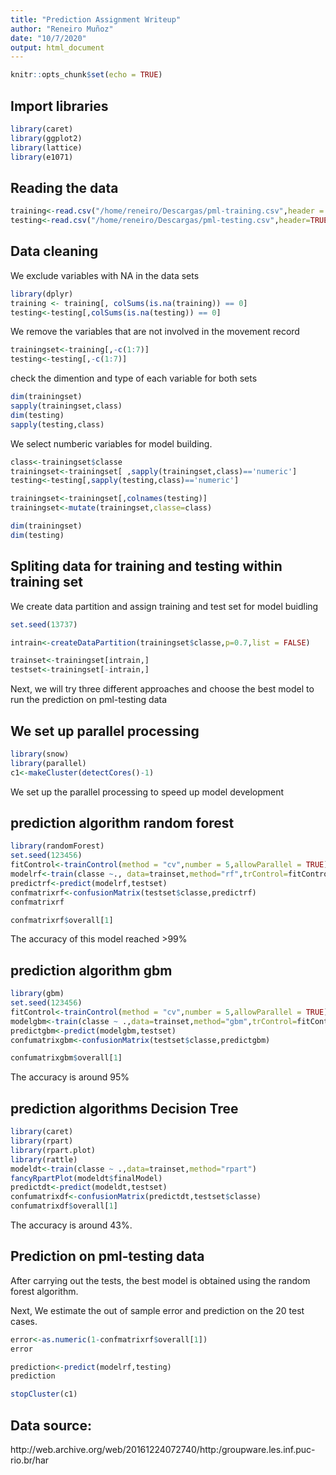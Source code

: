```yaml
---
title: "Prediction Assignment Writeup"
author: "Reneiro Muñoz"
date: "10/7/2020"
output: html_document
---
```


```r
knitr::opts_chunk$set(echo = TRUE)
```

## Import libraries 

```r
library(caret)
library(ggplot2)
library(lattice)
library(e1071)

```

## Reading the data

```r
training<-read.csv("/home/reneiro/Descargas/pml-training.csv",header = TRUE,stringsAsFactors = TRUE,na.strings = "NA")
testing<-read.csv("/home/reneiro/Descargas/pml-testing.csv",header=TRUE,stringsAsFactors = TRUE,na.strings = "NA")
```


## Data cleaning

We exclude variables with NA in the data sets

```r
library(dplyr)
training <- training[, colSums(is.na(training)) == 0]
testing<-testing[,colSums(is.na(testing)) == 0]
```

We remove the variables that are not involved in the movement record

```r
trainingset<-training[,-c(1:7)]
testing<-testing[,-c(1:7)]
```

check the dimention and type of each variable for both sets
 
```r
dim(trainingset)
sapply(trainingset,class)
dim(testing)
sapply(testing,class)
```

We select numberic variables for model building.

```r
class<-trainingset$classe
trainingset<-trainingset[ ,sapply(trainingset,class)=='numeric']
testing<-testing[,sapply(testing,class)=='numeric']

trainingset<-trainingset[,colnames(testing)]
trainingset<-mutate(trainingset,classe=class)

dim(trainingset)
dim(testing)
```


## Spliting data for training and testing within training set 

We create data partition and assign training and test set for model buidling

```r
set.seed(13737)

intrain<-createDataPartition(trainingset$classe,p=0.7,list = FALSE)

trainset<-trainingset[intrain,]
testset<-trainingset[-intrain,]

```

Next, we will try three different approaches and choose the best model to run the prediction on pml-testing data

## We set up parallel processing 

```r
library(snow)
library(parallel)
c1<-makeCluster(detectCores()-1)
```
We set up the parallel processing to speed up model development


## prediction algorithm random forest 

```r
library(randomForest)
set.seed(123456)
fitControl<-trainControl(method = "cv",number = 5,allowParallel = TRUE)
modelrf<-train(classe ~., data=trainset,method="rf",trControl=fitControl)
predictrf<-predict(modelrf,testset)
confmatrixrf<-confusionMatrix(testset$classe,predictrf)
confmatrixrf

confmatrixrf$overall[1]
```
The accuracy of this model reached >99% 

## prediction algorithm gbm

```r
library(gbm)
set.seed(123456)
fitControl<-trainControl(method = "cv",number = 5,allowParallel = TRUE)
modelgbm<-train(classe ~ .,data=trainset,method="gbm",trControl=fitControl)
predictgbm<-predict(modelgbm,testset)
confumatrixgbm<-confusionMatrix(testset$classe,predictgbm)

confumatrixgbm$overall[1]
```
The accuracy is around 95%

## prediction algorithms Decision Tree

```r
library(caret)
library(rpart)
library(rpart.plot)
library(rattle)
modeldt<-train(classe ~ .,data=trainset,method="rpart")
fancyRpartPlot(modeldt$finalModel)
predictdt<-predict(modeldt,testset)
confumatrixdf<-confusionMatrix(predictdt,testset$classe)
confumatrixdf$overall[1]
```
The accuracy is around 43%.

## Prediction on pml-testing data

After carrying out the tests, the best model is obtained using the random forest algorithm.

Next, We estimate the out of sample error and prediction on the 20 test cases.

```r
error<-as.numeric(1-confmatrixrf$overall[1])
error

prediction<-predict(modelrf,testing)
prediction

stopCluster(c1)
```


## Data source:
http://web.archive.org/web/20161224072740/http:/groupware.les.inf.puc-rio.br/har
